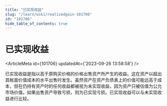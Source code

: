 ```yaml
---
title: "已实现收益"
slug: "/learn/wiki/realizedgain-101706"
id: "101706"
hide_table_of_contents: true
---
```



# 已实现收益

<ArticleMeta id={101706} updatedAt={'2023-09-26 13:58:58'} />
<div className='border-solid border-b border-t-0 my-4 border-[var(--ifm-color-gray-300)]' />

已实现收益是指以高于原购买价格的价格出售资产所产生的收益。这在资产以超出其帐面价值成本的水平出售时发生。虽然资产在资产负债表上的价值可能远高于成本，但在仍持有资产时的任何收益都被视为未实现收益，因为资产只被估值为公允市场价值。如果出售资产导致亏损，则为已实现亏损。已实现收益可以与未实现收益进行比较。
